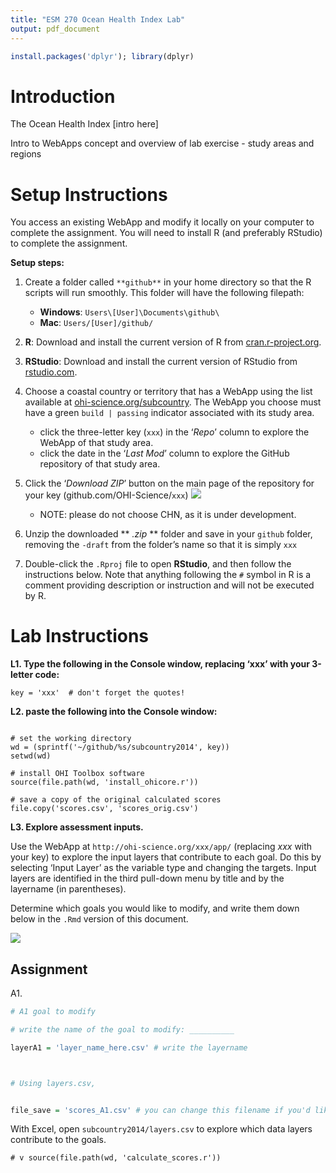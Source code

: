 ```yaml
---
title: "ESM 270 Ocean Health Index Lab"
output: pdf_document
---
```


```r
install.packages('dplyr'); library(dplyr)
```

# Introduction

The Ocean Health Index [intro here]

Intro to WebApps concept and overview of lab exercise
 - study areas and regions

# Setup Instructions

You access an existing WebApp and modify it locally on your computer to complete the assignment. You will need to install R (and preferably RStudio) to complete the assignment. 

**Setup steps:**

1. Create a folder called `**github**` in your home directory so that the R scripts will run smoothly. This folder will have the following filepath:
    - **Windows**: `Users\[User]\Documents\github\`
    - **Mac**: `Users/[User]/github/`

2. **R**: Download and install the current version of R from [cran.r-project.org](http://cran.r-project.org/). 

3. **RStudio**: Download and install the current version of RStudio from [rstudio.com](www.rstudio.com). 

4. Choose a coastal country or territory that has a WebApp using the list available at [ohi-science.org/subcountry](). The WebApp you choose must have a green `build | passing` indicator associated with its study area. 
    - click the three-letter key (`xxx`) in the '*Repo*' column to explore the WebApp of that study area. 
    - click the date in the '*Last Mod*' column to explore the GitHub repository of that study area. 

5. Click the '*Download ZIP*' button on the main page of the repository for your key (github.com/OHI-Science/`xxx`)
    ![](./figures/downloadZIP.png)
    - NOTE: please do not choose CHN, as it is under development. 

6. Unzip the downloaded ** *.zip* ** folder and save in your `github` folder, removing the `-draft` from the folder's name so that it is simply `xxx`
  
7. Double-click the `.Rproj` file to open **RStudio**, and then follow the instructions below. Note that anything following the `#` symbol in R is a comment providing description or instruction and will not be executed by R.

# Lab Instructions 

**L1. Type the following in the Console window, replacing 'xxx' with your 3-letter code:**

```
key = 'xxx'  # don't forget the quotes!
```

**L2. paste the following into the Console window:**

```

# set the working directory
wd = (sprintf('~/github/%s/subcountry2014', key))
setwd(wd)

# install OHI Toolbox software
source(file.path(wd, 'install_ohicore.r'))

# save a copy of the original calculated scores
file.copy('scores.csv', 'scores_orig.csv')

```

**L3. Explore assessment inputs.**  

Use the WebApp at `http://ohi-science.org/xxx/app/` (replacing *xxx* with your key) to explore the input layers that contribute to each goal. Do this by selecting 'Input Layer' as the variable type and changing the targets. Input layers are identified in the third pull-down menu by title and by the layername (in parentheses).    

Determine which goals you would like to modify, and write them down below in the `.Rmd` version of this document.

![](https://docs.google.com/drawings/d/1W4Tr39izAR-IAEnu3XvFbDdAH5CmcUwpj-84zThJNgY/pub?w=384&h=288)


## Assignment

A1. 

```r
# A1 goal to modify

# write the name of the goal to modify: __________

layerA1 = 'layer_name_here.csv' # write the layername



# Using layers.csv, 


file_save = 'scores_A1.csv' # you can change this filename if you'd like

```






With Excel, open `subcountry2014/layers.csv` to explore which data layers contribute to the goals. 




```
# v source(file.path(wd, 'calculate_scores.r'))


```









